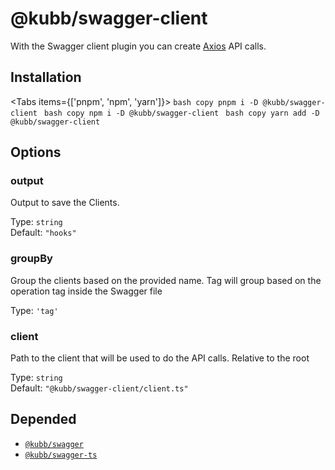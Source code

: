 
# @kubb/swagger-client

With the Swagger client plugin you can create [Axios](https://axios-http.com/docs/intro) API calls.

## Installation

<Tabs items={['pnpm', 'npm', 'yarn']}>
  <Tab>
    ```bash copy
    pnpm i -D @kubb/swagger-client
    ```
  </Tab>
    <Tab>
    ```bash copy
    npm i -D @kubb/swagger-client
    ```
  </Tab>
    <Tab>
    ```bash copy
    yarn add -D @kubb/swagger-client
    ```
  </Tab>
</Tabs>

## Options


### output
Output to save the Clients.

Type: `string` <br/>
Default: `"hooks"`

### groupBy
Group the clients based on the provided name.
Tag will group based on the operation tag inside the Swagger file

Type: `'tag'` <br/>

### client
Path to the client that will be used to do the API calls.
Relative to the root

Type: `string` <br/>
Default: `"@kubb/swagger-client/client.ts"`

## Depended

- [`@kubb/swagger`](/docs/usage/swagger)
- [`@kubb/swagger-ts`](/docs/usage/swagger-ts)